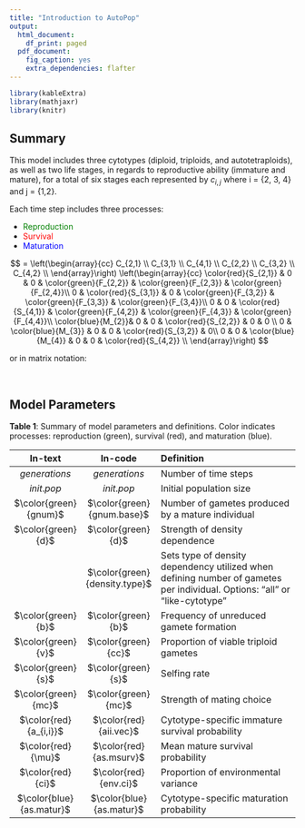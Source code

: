 ```yaml
---
title: "Introduction to AutoPop"
output:
  html_document:
    df_print: paged
  pdf_document:
    fig_caption: yes
    extra_dependencies: flafter
---
```


```r
library(kableExtra)
library(mathjaxr)
library(knitr)
```



## Summary

This model includes three cytotypes (diploid, triploids, and autotetraploids), as well as two life stages, in regards to reproductive ability (immature and mature), for a total of six stages each represented by $c_{i,j}$ where i = \{2, 3, 4\} and j = \{1,2\}.

Each time step includes three processes: 

-   <span style="color:green">Reproduction</span>
-   <span style="color:red">Survival</span>
-   <span style="color:blue">Maturation</span>


$$ 
=
\left(\begin{array}{cc} 
C_{2,1} \\
C_{3,1} \\
C_{4,1} \\
C_{2,2} \\
C_{3,2} \\
C_{4,2} \\
\end{array}\right)
\left(\begin{array}{cc} 
\color{red}{S_{2,1}} & 0 & 0 & \color{green}{F_{2,2}} & \color{green}{F_{2,3}} & \color{green}{F_{2,4}}\\ 
0 & \color{red}{S_{3,1}} & 0 & \color{green}{F_{3,2}} & \color{green}{F_{3,3}} & \color{green}{F_{3,4}}\\
0 & 0 & \color{red}{S_{4,1}} & \color{green}{F_{4,2}} & \color{green}{F_{4,3}} & \color{green}{F_{4,4}}\\
\color{blue}{M_{2}}& 0 & 0 & \color{red}{S_{2,2}} & 0 & 0 \\
0 & \color{blue}{M_{3}} & 0 & 0 & \color{red}{S_{3,2}} & 0\\
0 & 0 & \color{blue}{M_{4}} & 0 & 0 & \color{red}{S_{4,2}} \\
\end{array}\right)
$$



or in matrix notation:

\begin{equation}
\mathbf{C_{t+1}} = \mathbf{A}\mathbf{C_{t}}.
\end{equation}


<br>

## Model Parameters

**Table 1**: Summary of model parameters and definitions. Color indicates processes: reproduction (green), survival (red), and maturation (blue).

| In-text | In-code |    Definition        | 
|:--------:|:--------:|:-------------------------------------|
|$generations$ | $generations$ |	Number of time steps 		| 
|$init.pop$ |   $init.pop$ 	| Initial population size 	 |
|$\color{green}{gnum}$  |$\color{green}{gnum.base}$   |  Number of gametes produced by a mature individual     |
|$\color{green}{d}$ | $\color{green}{d}$ |   	Strength of density dependence 	 |
||$\color{green}{density.type}$ | Sets type of density dependency utilized when defining number of gametes per individual. Options: "all" or "like-cytotype" | 
|$\color{green}{b}$    |$\color{green}{b}$ | Frequency of unreduced gamete formation |
|$\color{green}{v}$ |$\color{green}{cc}$  | Proportion of viable triploid gametes 		|
|$\color{green}{s}$|$\color{green}{s}$ 	| Selfing rate      |
|$\color{green}{mc}$ | $\color{green}{mc}$ | Strength of mating choice 	|
|$\color{red}{a_{i,i}}$ |$\color{red}{aii.vec}$ | Cytotype-specific immature survival probability 	|
|$\color{red}{\mu}$ | $\color{red}{as.msurv}$	| Mean mature survival probability 	|
|$\color{red}{ci}$| $\color{red}{env.ci}$		| Proportion of environmental variance	|
|$\color{blue}{as.matur}$|$\color{blue}{as.matur}$	|  Cytotype-specific maturation probability 	|                                                                                                                                                                     



